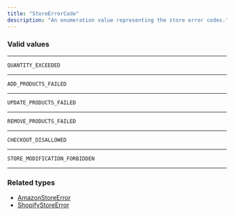 ```yaml
---
title: "StoreErrorCode"
description: "An enumeration value representing the store error codes."
---
```


### Valid values

---

`QUANTITY_EXCEEDED`

---

`ADD_PRODUCTS_FAILED`

---

`UPDATE_PRODUCTS_FAILED`

---

`REMOVE_PRODUCTS_FAILED`

---

`CHECKOUT_DISALLOWED`

---

`STORE_MODIFICATION_FORBIDDEN`

---

### Related types

* [AmazonStoreError](/reference/amazonstoreerror)
* [ShopifyStoreError](/reference/shopifystoreerror)